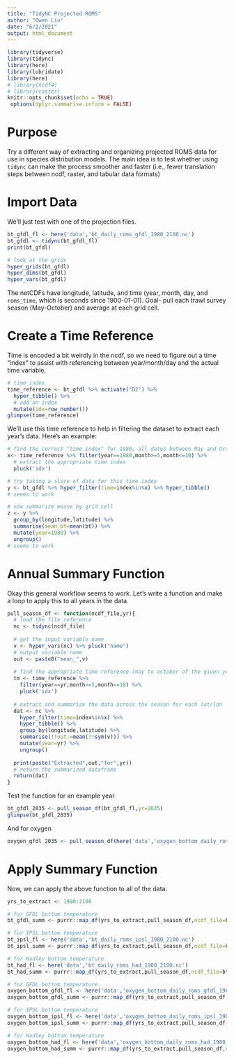 ```yaml
---
title: "TidyNC Projected ROMS"
author: "Owen Liu"
date: "6/2/2021"
output: html_document
---
```


```r
library(tidyverse)
library(tidync)
library(here)
library(lubridate)
library(here)
# library(ncdf4)
# library(raster)
knitr::opts_chunk$set(echo = TRUE)
 options(dplyr.summarise.inform = FALSE)
```

# Purpose

Try a different way of extracting and organizing projected ROMS data for use in species distribution models. The main idea is to test whether using `tidync` can make the process smoother and faster (i.e., fewer translation steps between ncdf, raster, and tabular data formats)

# Import Data

We'll just test with one of the projection files.

```r
bt_gfdl_fl <- here('data','bt_daily_roms_gfdl_1980_2100.nc')
bt_gfdl <- tidync(bt_gfdl_fl)
print(bt_gfdl)
```

```r
# look at the grids
hyper_grids(bt_gfdl)
hyper_dims(bt_gfdl)
hyper_vars(bt_gfdl)
```


The netCDFs have longitude, latitude, and time (year, month, day, and `roms_time`, which is seconds since 1900-01-01). Goal- pull each trawl survey season (May-October) and average at each grid cell.

# Create a Time Reference

Time is encoded a bit weirdly in the ncdf, so we need to figure out a time "index" to assist with referencing between year/month/day and the actual time variable.

```r
# time index
time_reference <- bt_gfdl %>% activate("D2") %>% 
  hyper_tibble() %>% 
  # add an index
  mutate(idx=row_number())
glimpse(time_reference)
```

We'll use this time reference to help in filtering the dataset to extract each year's data. Here's an example:

```r
# find the correct "time index" for 1980, all dates between May and October inclusive
x<- time_reference %>% filter(year==1980,month>=5,month<=10) %>% 
  # extract the appropriate time index
  pluck('idx')

# try taking a slice of data for this time index
y <- bt_gfdl %>% hyper_filter(time=index%in%x) %>% hyper_tibble()
# seems to work

# now summarize means by grid cell
z <- y %>% 
  group_by(longitude,latitude) %>% 
  summarise(mean_bt=mean(bt)) %>% 
  mutate(year=1980) %>% 
  ungroup()
# seems to work
```

# Annual Summary Function

Okay this general workflow seems to work. Let's write a function and make a loop to apply this to all years in the data.

```r
pull_season_df <- function(ncdf_file,yr){
  # load the file reference
  nc <- tidync(ncdf_file)
  
  # get the input variable name
  v <- hyper_vars(nc) %>% pluck("name")
  # output variable name
  out <- paste0("mean_",v)
  
  # find the appropriate time reference (may to october of the given year)
  tm <- time_reference %>% 
    filter(year==yr,month>=5,month<=10) %>% 
    pluck('idx')
  
  # extract and summarize the data across the season for each lat/lon
  dat <- nc %>% 
    hyper_filter(time=index%in%x) %>%
    hyper_tibble() %>% 
    group_by(longitude,latitude) %>% 
    summarise(!!out:=mean(!!sym(v))) %>% 
    mutate(year=yr) %>% 
    ungroup()
  
  print(paste("Extracted",out,"for",yr))
  # return the summarized dataframe
  return(dat)
}
```

Test the function for an example year

```r
bt_gfdl_2035 <- pull_season_df(bt_gfdl_fl,yr=2035)
glimpse(bt_gfdl_2035)
```

And for oxygen

```r
oxygen_gfdl_2035 <- pull_season_df(here('data','oxygen_bottom_daily_roms_gfdl_1980_2100.nc'),yr=2035)
```


# Apply Summary Function

Now, we can apply the above function to all of the data.

```r
yrs_to_extract <- 1980:2100
```

```r
# for GFDL bottom temperature
bt_gfdl_summ <- purrr::map_df(yrs_to_extract,pull_season_df,ncdf_file=bt_gfdl_fl)

# for IPSL bottom temperature
bt_ipsl_fl <- here('data','bt_daily_roms_ipsl_1980_2100.nc')
bt_ipsl_summ <- purrr::map_df(yrs_to_extract,pull_season_df,ncdf_file=bt_ipsl_fl)

# for Hadley bottom temperature
bt_had_fl <- here('data','bt_daily_roms_had_1980_2100.nc')
bt_had_summ <- purrr::map_df(yrs_to_extract,pull_season_df,ncdf_file=bt_had_fl)

# for GFDL bottom temperature
oxygen_bottom_gfdl_fl <- here('data','oxygen_bottom_daily_roms_gfdl_1980_2100.nc')
oxygen_bottom_gfdl_summ <- purrr::map_df(yrs_to_extract,pull_season_df,ncdf_file=oxygen_bottom_gfdl_fl)

# for IPSL bottom temperature
oxygen_bottom_ipsl_fl <- here('data','oxygen_bottom_daily_roms_ipsl_1980_2100.nc')
oxygen_bottom_ipsl_summ <- purrr::map_df(yrs_to_extract,pull_season_df,ncdf_file=oxygen_bottom_ipsl_fl)

# for Hadley bottom temperature
oxygen_bottom_had_fl <- here('data','oxygen_bottom_daily_roms_had_1980_2100.nc')
oxygen_bottom_had_summ <- purrr::map_df(yrs_to_extract,pull_season_df,ncdf_file=oxygen_bottom_had_fl)
```

